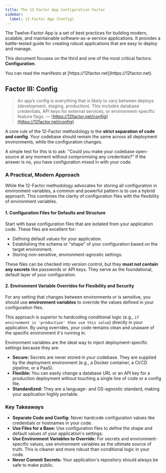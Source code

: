 ```yaml
---
title: The 12-Factor App Configuration Factor
sidebar:
  label: 12-Factor App (Config)
---
```



The Twelve-Factor App is a set of best practices for building modern, scalable, and maintainable software-as-a-service applications. It provides a battle-tested guide for creating robust applications that are easy to deploy and manage.

This document focuses on the third and one of the most critical factors: **Configuration**.

<Aside>
    You can read the manifesto at [https://12factor.net](https://12factor.net).
</Aside>

## Factor III: Config

> An app’s config is everything that is likely to vary between deploys (development, staging, production). This includes database credentials, API keys for external services, or environment-specific feature flags. — [https://12factor.net/config](https://12factor.net/config)

A core rule of the 12-Factor methodology is the **strict separation of code and config**. Your codebase should remain the same across all deployment environments, while the configuration changes.

A simple test for this is to ask: "Could you make your codebase open-source at any moment without compromising any credentials?" If the answer is no, you have configuration mixed in with your code.

### A Practical, Modern Approach

While the 12-Factor methodology advocates for storing all configuration in environment variables, a common and powerful pattern is to use a hybrid approach. This combines the clarity of configuration files with the flexibility of environment variables.

#### 1. Configuration Files for Defaults and Structure

Start with base configuration files that are isolated from your application code. These files are excellent for:

-   Defining default values for your application.
-   Establishing the schema or "shape" of your configuration based on the target environment.
-   Storing non-sensitive, environment-agnostic settings.

These files can be checked into version control, but they **must not contain any secrets** like passwords or API keys. They serve as the foundational, default layer of your configuration.

#### 2. Environment Variable Overrides for Flexibility and Security

For any setting that changes between environments or is sensitive, you should use **environment variables** to override the values defined in your configuration files.

This approach is superior to hardcoding conditional logic (e.g., `if environment is 'production' then use this value`) directly in your application. By using overrides, your code remains clean and unaware of the specific environment it's running in.

Environment variables are the ideal way to inject deployment-specific settings because they are:

-   **Secure:** Secrets are never stored in your codebase. They are supplied by the deployment environment (e.g., a Docker container, a CI/CD pipeline, or a PaaS).
-   **Flexible:** You can easily change a database URL or an API key for a production deployment without touching a single line of code or a config file.
-   **Standardized:** They are a language- and OS-agnostic standard, making your application highly portable.

### Key Takeaways

-   **Separate Code and Config:** Never hardcode configuration values like credentials or hostnames in your code.
-   **Use Files for a Base:** Use configuration files to define the shape and default values of your application's settings.
-   **Use Environment Variables to Override:** For secrets and environment-specific values, use environment variables as the ultimate source of truth. This is cleaner and more robust than conditional logic in your code.
-   **Never Commit Secrets:** Your application's repository should always be safe to make public.
